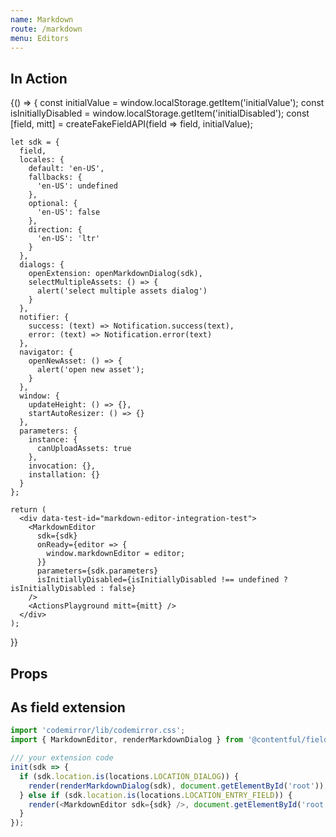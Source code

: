 ```yaml
---
name: Markdown
route: /markdown
menu: Editors
---
```



<Readme />


## In Action

<Playground>
  {() => {
    const initialValue = window.localStorage.getItem('initialValue');
    const isInitiallyDisabled = window.localStorage.getItem('initialDisabled');
    const [field, mitt] = createFakeFieldAPI(field => field, initialValue);

    let sdk = {
      field,
      locales: {
        default: 'en-US',
        fallbacks: {
          'en-US': undefined
        },
        optional: {
          'en-US': false
        },
        direction: {
          'en-US': 'ltr'
        }
      },
      dialogs: {
        openExtension: openMarkdownDialog(sdk),
        selectMultipleAssets: () => {
          alert('select multiple assets dialog')
        }
      },
      notifier: {
        success: (text) => Notification.success(text),
        error: (text) => Notification.error(text)
      },
      navigator: {
        openNewAsset: () => {
          alert('open new asset');
        }
      },
      window: {
        updateHeight: () => {},
        startAutoResizer: () => {}
      },
      parameters: {
        instance: {
          canUploadAssets: true
        },
        invocation: {},
        installation: {}
      }
    };

    return (
      <div data-test-id="markdown-editor-integration-test">
        <MarkdownEditor
          sdk={sdk}
          onReady={editor => {
            window.markdownEditor = editor;
          }}
          parameters={sdk.parameters}
          isInitiallyDisabled={isInitiallyDisabled !== undefined ? isInitiallyDisabled : false}
        />
        <ActionsPlayground mitt={mitt} />
      </div>
    );
  }}
</Playground>


## Props

<Props of={MarkdownEditor} />

## As field extension

```js
import 'codemirror/lib/codemirror.css';
import { MarkdownEditor, renderMarkdownDialog } from '@contentful/field-editor-markdown';

/// your extension code
init(sdk => {
  if (sdk.location.is(locations.LOCATION_DIALOG)) {
    render(renderMarkdownDialog(sdk), document.getElementById('root'));
  } else if (sdk.location.is(locations.LOCATION_ENTRY_FIELD)) {
    render(<MarkdownEditor sdk={sdk} />, document.getElementById('root'));
  }
});
```
